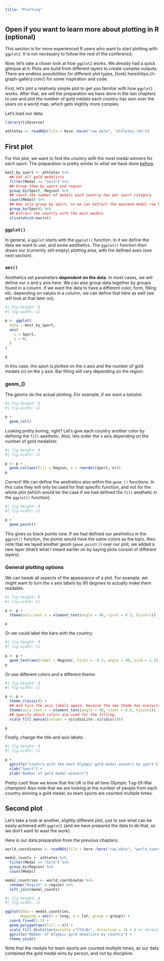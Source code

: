 ```yaml
---
title: "Plotting"
---
```


::: {.callout-tip}
## Open if you want to learn more about plotting in R (optional)
This section is for more experienced R users who want to start plotting with `ggplot2`. It is not necessary to follow the rest of the conference.

Now, let's take a closer look at how `ggplot2` works. 
We already had a quick glimpse at it: Plots are build from different layers to create complex outputs. There are endless possibilities for different plot types, [look] here(https://r-graph-gallery.com/) for some inspiration and code. 

First, let's plot a relatively simple plot to get you familiar with how `ggplot2` works. After that, we will the preparation we have done in the last chapters to use and plot the number of gold medals each country has won over the years on a world map, which gets slightly more complex.

Let's load our data:
```r
library(tidyverse)

athletes <- readRDS(file = here::here("raw_data", "athletes.rds"))
```


## First plot
For this plot, we want to find the country with the most medal winners for each sport. The preparation is pretty similar to what we have done [before]().

::: tidy
```r
best_by_sport <- athletes %>%
  ## Get all gold medalists
  filter(Medal == "Gold") %>%
  ## Group them by sport and region
  group_by(Sport, Region) %>%
  ## count the number of medals each country has per sport category
  count(Medal) %>%
  ## Now only group by sport, so we can extract the maximum medal row by sport, and not by sport and country
  group_by(Sport) %>%
  ## Extract the country with the most medals
  slice(which.max(n)) 
```


### `ggplot()`
In general, a `ggplot` starts with the `ggplot()` function. In it we define the data we want to use, and some aesthetics. The `ggplot()` function then draws our (currently still empty) plotting area, with the defined axes (see next section).

### `aes()`
Aesthetics set parameters **dependent on the data**. In most cases, we will define our x and y axis here. We can also group data together by groups found in a column. If we want the data to have a different color, form, filling etc. depending on values in a column, we can define that here as well (we will look at that later on).

```r
#| fig-height: 8
#| fig-width: 11

p <- ggplot(
  data = best_by_sport,
  aes(
    x = Sport,
    y = n,
  )
)

p
```

In this case, the sport is plotted on the x axis and the number of gold medals (`n`) on the y axis. Bar filling will vary depending on the region. 

### geom_()
The geoms do the actual plotting. For example, if we want a barplot:
```r
#| fig-height: 8
#| fig-width: 11

p +
  geom_col()
```

Looking pretty boring, right? Let's give each country another color by defining the `fill` aesthetic. Also, lets order the x axis depending on the number of gold medalists:
```r
#| fig-height: 8
#| fig-width: 11

p <- p +
  geom_col(aes(fill = Region, x = reorder(Sport, n)))
p
```
Correct! We can define the aesthetics also within the `geom_()` functions. In this case they will only be used for that specific function, and not for the whole plot (which would be the case if we had defined the `fill` aesthetic in the `ggplot()` function).

```r
#| fig-height: 8
#| fig-width: 11

p +
  geom_point()
```

This gives us black points now. If we had defined our aesthetics in the `ggplot()` function, the points would have the same colors as the bars. Also note that we layed another geom (`geom_point()`) over our plot, we added a new layer (that's what I meant earlier on by saying plots consist of different layers). 

### General plotting options
We can tweak all aspects of the appearance of a plot. For example, we might want to turn the x axis labels by 90 degrees to actually make them readable:
```r
#| fig-height: 8
#| fig-width: 11

p <- p +
  theme(axis.text.x = element_text(angle = 90, vjust = 0.5, hjust=1))

p
```

Or we could label the bars with the country: 
```r
#| fig-height: 8
#| fig-width: 11
 
p <- p +
  geom_text(aes(label = Region), hjust = -0.3, angle = 90, size = 2.5)
p
```

Or use different colors and a different theme:

```r
#| fig-height: 8
#| fig-width: 11

p <- p +
  theme_classic() +
  ## And turn the axis labels again, because the new theme has overwritten our theme
  theme(axis.text.x = element_text(angle = 90, vjust = 0.5, hjust=1)) +
  ## Specify which colors are used for the filling
  scale_fill_manual(values = viridisLite::viridis(19))

p  
```

Finally, change the title and axis labels:
```r
#| fig-height: 8
#| fig-width: 11

p +
  ggtitle("Country with the most Olympic gold medal winners by sport") +
  xlab("Sport") +
  ylab("Number of gold medal winners")
```

:::

Pretty cool! Now we know that the UK is the all time Olympic Tug-Of-War champion! Also note that we are looking at the number of people from each country winning a gold medal, so team sports are counted multiple times. 

## Second plot
Let's take a look at another, slightly different plot, just to see what can be easily achieved with `ggplot2` (and we have prepared the data to do that, so we don't want to wast the work).

Here is our data preparation from the previous chapters:

```r
world_coordinates <- readRDS(file = here::here("raw_data", "world_coordinates.rds"))

medal_counts <- athletes %>%
  filter(Medal == "Gold") %>%
  group_by(Region) %>%
  count(Medal) 

medal_countries <- world_coordinates %>%
  rename("Region" = region) %>%
  left_join(medal_counts)

```


```r
#| fig-height: 8
#| fig-width: 11

ggplot(data = medal_countries, 
       mapping = aes(x = long, y = lat, group = group)) + 
  coord_fixed(1.3) +
  geom_polygon(aes(fill = n)) +
  scale_fill_distiller(palette ="YlOrBr", direction = 1) + # or direction=1
  ggtitle("NUmber of Olympic gold medalists by country") +
  theme_void()
```

Note that the medals for team sports are counted multiple times, as our data contained the gold medal wins by person, and not by discipline. 

:::
